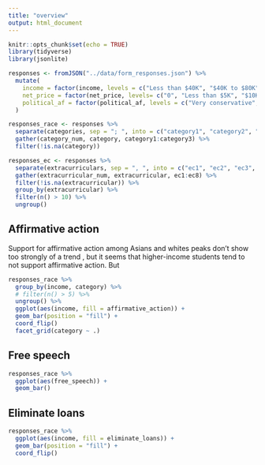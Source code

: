 ```yaml
---
title: "overview"
output: html_document
---
```


```r
knitr::opts_chunk$set(echo = TRUE)
library(tidyverse)
library(jsonlite)

responses <- fromJSON("../data/form_responses.json") %>% 
  mutate(
    income = factor(income, levels = c("Less than $40K", "$40K to $80K", "$80K to $125K", "$125K to $250K", "$250K to $350K", "$350K to $500K", "Greater than $500K")),
    net_price = factor(net_price, levels= c("0", "Less than $5K", "$10K to $15K", "$15K to $20K", "$20K to $25K", "$25K to $30K", "$30K to $35K", "$35K to $40K", "$45K to $50K", "$50K to $55K", "$55K to $60K", "$60K to $65K", "$65K to $70K", "$70K to $75K", "More than $75K")),
    political_af = factor(political_af, levels = c("Very conservative", "Somewhat conservative", "Somewhat liberal", "Very liberal", "I don't know", "Neither conservative nor liberal"))
  )

responses_race <- responses %>% 
  separate(categories, sep = "; ", into = c("category1", "category2", "category3")) %>% 
  gather(category_num, category, category1:category3) %>% 
  filter(!is.na(category))

responses_ec <- responses %>% 
  separate(extracurriculars, sep = ", ", into = c("ec1", "ec2", "ec3", "ec4", "ec5", "ec6", "ec7", "ec8")) %>% 
  gather(extracurricular_num, extracurricular, ec1:ec8) %>% 
  filter(!is.na(extracurricular)) %>% 
  group_by(extracurricular) %>% 
  filter(n() > 10) %>% 
  ungroup()
```

## Affirmative action

Support for affirmative action among Asians and whites peaks don't show too strongly of a trend , but it seems that higher-income students tend to not support affirmative action. But
```r
responses_race %>% 
  group_by(income, category) %>% 
  # filter(n() > 5) %>% 
  ungroup() %>% 
  ggplot(aes(income, fill = affirmative_action)) +
  geom_bar(position = "fill") +
  coord_flip()
  facet_grid(category ~ .)
```

## Free speech

```r
responses_race %>% 
  ggplot(aes(free_speech)) +
  geom_bar()
```

## Eliminate loans

```r
responses_race %>% 
  ggplot(aes(income, fill = eliminate_loans)) +
  geom_bar(position = "fill") +
  coord_flip()
```

